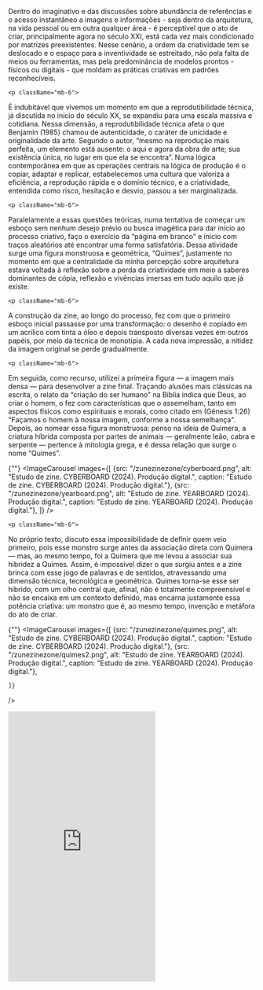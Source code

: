 
<div className="space-y-8">
  <div className="prose prose-lg max-w-none">
    <p className="mb-6">
Dentro do imaginativo e das discussões sobre abundância de referências e o acesso instantâneo a imagens e informações - seja dentro da arquitetura, na vida pessoal ou em outra qualquer área - é perceptível que o ato de criar, principalmente agora no século XXI, está cada vez mais condicionado por matrizes preexistentes. Nesse cenário, a ordem da criatividade tem se deslocado e o espaço para a inventividade se estreitado, não pela falta de meios ou ferramentas, mas pela predominância de modelos prontos - físicos ou digitais - que moldam as práticas criativas em padrões reconhecíveis.
</p>

    <p className="mb-6">
É indubitável que vivemos um momento em que a reprodutibilidade técnica, já discutida no início do século XX, se expandiu para uma escala massiva e cotidiana. Nessa dimensão, a reprodutibilidade técnica afeta o que Benjamin (1985) chamou de autenticidade, o caráter de unicidade e originalidade da arte. Segundo o autor, “mesmo na reprodução mais perfeita, um elemento está ausente: o aqui e agora da obra de arte; sua existência única, no lugar em que ela se encontra”. Numa lógica contemporânea em que as operações centrais na lógica de produção é o copiar, adaptar e replicar, estabelecemos uma cultura que valoriza a eficiência, a reprodução rápida e o domínio técnico, e a criatividade, entendida como risco, hesitação e desvio, passou a ser marginalizada.
</p>

    <p className="mb-6">
Paralelamente a essas questões teóricas, numa tentativa de começar um esboço sem nenhum desejo prévio ou busca imagética para dar início ao processo criativo, faço o exercício da “página em branco” e inicio com traços aleatórios até encontrar uma forma satisfatória. Dessa atividade surge uma figura monstruosa e geométrica, “Quimes”, justamente no momento em que a centralidade da minha percepção sobre arquitetura estava voltada à reflexão sobre a perda da criatividade em meio a saberes dominantes de cópia, reflexão e vivências imersas em tudo aquilo que já existe. 
</p>

    <p className="mb-6">
A construção da zine, ao longo do processo, fez com que o primeiro esboço inicial passasse por uma transformação: o desenho é copiado em um acrílico com tinta a óleo e depois transposto diversas vezes em outros papéis, por meio da técnica de monotipia. A cada nova impressão, a nitidez da imagem original se perde gradualmente.
</p>

    <p className="mb-6">
Em seguida, como recurso, utilizei a primeira figura — a imagem mais densa — para desenvolver a zine final. Traçando alusões mais clássicas na escrita, o relato da “criação do ser humano” na Bíblia indica que Deus, ao criar o homem, o fez com características que o assemelham, tanto em aspectos físicos como espirituais e morais, como citado em  (Gênesis 1:26) "Façamos o homem à nossa imagem, conforme a nossa semelhança". Depois, ao nomear essa figura monstruosa: penso na ideia de Quimera, a criatura híbrida composta por partes de animais — geralmente leão, cabra e serpente — pertence à mitologia grega, e é dessa relação que surge o nome “Quimes”.
</p>
  </div>


 {""}
  <ImageCarousel
    images={[
        {src: "/zunezinezone/cyberboard.png", alt: "Estudo de zine. CYBERBOARD (2024). Produção digital.", caption: "Estudo de zine. CYBERBOARD (2024). Produção digital."},
        {src: "/zunezinezone/yearboard.png", alt: "Estudo de zine. YEARBOARD (2024). Produção digital.", caption: "Estudo de zine. YEARBOARD (2024). Produção digital."},
    ]}
  />


</div>


<div className="space-y-8">
  <div className="prose prose-lg max-w-none">

    <p className="mb-6">
No próprio texto, discuto essa impossibilidade de definir quem veio primeiro, pois esse monstro surge antes da associação direta com Quimera — mas, ao mesmo tempo, foi a Quimera que me levou a associar sua hibridez a Quimes. Assim, é impossível dizer o que surgiu antes e a zine brinca com esse jogo de palavras e de sentidos, atravessando uma dimensão técnica, tecnológica e geométrica. Quimes torna-se esse ser híbrido, com um olho central que, afinal, não é totalmente compreensível e não se encaixa em um contexto definido, mas encarna justamente essa potência criativa: um monstro que é, ao mesmo tempo, invenção e metáfora do ato de criar.
</p>  </div>

 {""}
  <ImageCarousel
    images={[
        {src: "/zunezinezone/quimes.png", alt: "Estudo de zine. CYBERBOARD (2024). Produção digital.", caption: "Estudo de zine. CYBERBOARD (2024). Produção digital."},
        {src: "/zunezinezone/quimes2.png", alt: "Estudo de zine. YEARBOARD (2024). Produção digital.", caption: "Estudo de zine. YEARBOARD (2024). Produção digital."},

    ]}
  />

  <iframe className="w-full" height="550" src="https://www.youtube.com/embed/mj2wgMOnh8U?si=ne72FhcFhipinqrS" title="YouTube video player" frameborder="0" allow="accelerometer; autoplay; clipboard-write; encrypted-media; gyroscope; picture-in-picture; web-share" referrerpolicy="strict-origin-when-cross-origin" allowfullscreen></iframe>

</div>
